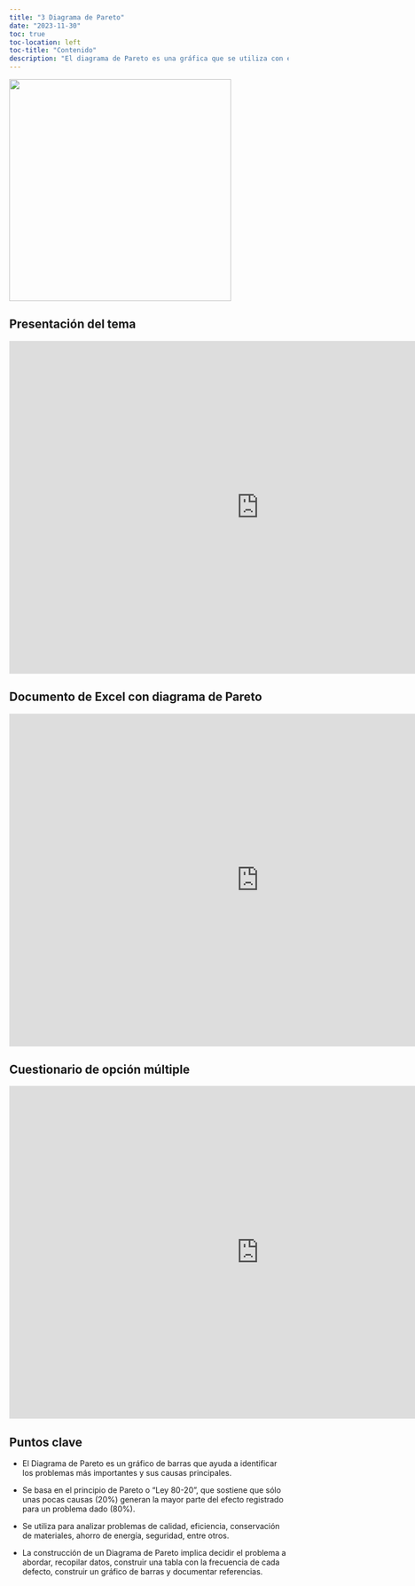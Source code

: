 ```yaml
---
title: "3 Diagrama de Pareto"
date: "2023-11-30"
toc: true
toc-location: left
toc-title: "Contenido"
description: "El diagrama de Pareto es una gráfica que se utiliza con el objetivo de identificar los problemas más importantes y sus causas principales en distintos ámbitos de una empresa u organización."
---
```


![](img.png){fig-align="center" width="400"}

## Presentación del tema

```{=html}
<iframe src="https://onedrive.live.com/embed?resid=74BC3EDBA3FC8DAF%2114749&authkey=!AEkwbhSBa44i2m8&em=2" width="900" height="600" frameborder="0" scrolling="no"></iframe>
```
## Documento de Excel con diagrama de Pareto

```{=html}
<iframe src="https://onedrive.live.com/embed?resid=74BC3EDBA3FC8DAF%2114734&authkey=!AIyM7fHEWW31eRs&em=2" width="900" height="600" frameborder="0" scrolling="no"></iframe>
```
## Cuestionario de opción múltiple

```{=html}
<iframe src="https://onedrive.live.com/embed?resid=74BC3EDBA3FC8DAF%2114768&authkey=!AOL-608vFk-4Yk0&em=2" width="900" height="600" frameborder="0" scrolling="no"></iframe>
```
## Puntos clave

-   El Diagrama de Pareto es un gráfico de barras que ayuda a identificar los problemas más importantes y sus causas principales.

-   Se basa en el principio de Pareto o "Ley 80-20", que sostiene que sólo unas pocas causas (20%) generan la mayor parte del efecto registrado para un problema dado (80%).

-   Se utiliza para analizar problemas de calidad, eficiencia, conservación de materiales, ahorro de energía, seguridad, entre otros.

-   La construcción de un Diagrama de Pareto implica decidir el problema a abordar, recopilar datos, construir una tabla con la frecuencia de cada defecto, construir un gráfico de barras y documentar referencias.
